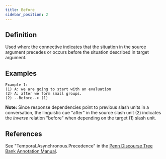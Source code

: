 ```yaml
---
title: Before
sidebar_position: 2
---
```


## Definition

Used when: the connective indicates that the situation in the source argument precedes or occurs before the situation described in target argument.

## Examples

```
Example 1:
(1) A: we are going to start with an evaluation
(2) A: after we form small groups.
(2) --Before--> (1)
```

**Note:** Since response dependencies point to previous slash units in a conversation, 
the linguistic cue "after" in the source slash unit (2) indicates the *inverse* relation "before" when depending on the target (1) slash unit.

## References

See "Temporal.Asynchronous.Precedence" in the [Penn Discourse Tree Bank Annotation Manual](https://repository.upenn.edu/handle/20.500.14332/37623). 
